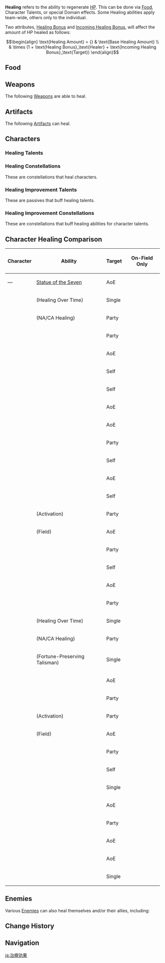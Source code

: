 {{CustomTabs
|tab1 = Overview
|tab2 = Healing Bonus
|tab3 = Incoming Healing Bonus
}}
{{See also|HP}}
{{Terminology Infobox
|image        = Icon Attribute Healing.png
|type         = Attributes
|type2        = Combat
|type3        = Game Systems
}}
'''Healing''' refers to the ability to regenerate [[HP]]. This can be done via [[Food]], Character Talents, or special Domain effects. Some Healing abilities apply team-wide, others only to the individual.

Two attributes, [[Healing Bonus]] and [[Incoming Healing Bonus]], will affect the amount of HP healed as follows:
:<math>\begin{align} \text{Healing Amount} = {} & \text{Base Healing Amount} \\ & \times (1 + \text{Healing Bonus}_\text{Healer} + \text{Incoming Healing Bonus}_\text{Target}) \end{align}</math>

==Food==
{{Food by Category Table|Recovery Dishes|collapsible=1}}

==Weapons==
The following [[Weapons]] are able to heal.
{{Weapons by Category Table|Healing Passive Weapons}}

==Artifacts==
The following [[Artifacts]] can heal.
{{Artifacts by Category Table|Healing Artifacts}}

==Characters==
===Healing Talents===
{{Talents by Category Table|Healing Talents|collapsible=1}}

===Healing Constellations===
These are constellations that heal characters.
{{Constellations by Category Table|Healing Constellations}}

===Healing Improvement Talents===
These are passives that buff healing talents.
{{Talents by Category Table|Healing Improvement Talents}}

===Healing Improvement Constellations===
These are constellations that buff healing abilities for character talents.
{{Constellations by Category Table|Healing Improvement Constellations}}

==Character Healing Comparison==
{| class="fandom-table sortable"
! Character !! Ability !! Target !! On-Field Only
|-
| &mdash; || [[Statue of the Seven]] || AoE || {{Check|no}}
|-
| rowspan="3" | {{Character|Barbara|20|nobr=1}} || {{Talent|Let the Show Begin♪|nobr=1|type=1|20}} (Healing Over Time) || Single || {{Check|yes}}
|-
| {{Talent|Let the Show Begin♪|nobr=1|type=1|20}} (NA/CA Healing) || Party || {{Check|no}}
|-
| {{Talent|Shining Miracle♪|nobr=1|type=1|20}} || Party || {{Check|no}}
|-
| {{Character|Bennett|20|nobr=1}} || {{Talent|Fantastic Voyage|nobr=1|type=1|20}} || AoE || {{Check|yes}}
|-
| rowspan="2" | {{Character|Dehya|20|nobr=1}} || {{Talent|Stalwart and True|nobr=1|type=1|20}} || Self || {{Check|no}}
|-
| {{Constellation|An Oath Abiding|nobr=1|level=1|20}} || Self || {{Check|yes}}
|-
| {{Character|Diona|20|nobr=1}} || {{Talent|Signature Mix|nobr=1|type=1|20}} || AoE || {{Check|yes}}
|-
| rowspan="2" | {{Character|Dori|20|nobr=1}} || {{Talent|Alcazarzaray's Exactitude|nobr=1|type=1|20}} || AoE || {{Check|yes}}
|-
| {{Constellation|Sprinkling Weight|nobr=1|level=1|20}} || Party || {{Check|no}}
|-
| {{Character|Fischl|20|nobr=1}} || {{Constellation|Her Pilgrimage of Bleak|nobr=1|level=1|20}} || Self || {{Check|yes}}
|-
| {{Character|Gorou|20|nobr=1}} || {{Constellation|Lapping Hound: Warm as Water|nobr=1|level=1|20}} || AoE || {{Check|yes}}
|-
| {{Character|Hu Tao|20|nobr=1}} || {{Talent|Spirit Soother|nobr=1|type=1|20}} || Self || {{Check|yes}}
|-
| rowspan="3" | {{Character|Jean|20|nobr=1}} || {{Talent|Dandelion Breeze|nobr=1|type=1|20}} (Activation) || Party || {{Check|no}}
|-
| {{Talent|Dandelion Breeze|nobr=1|type=1|20}} (Field) || AoE || {{Check|yes}}
|-
| {{Talent|Wind Companion|nobr=1|type=1|20}} || Party || {{Check|no}}
|-
| {{Character|Kaeya|20|nobr=1}} || {{Talent|Cold-Blooded Strike|nobr=1|type=1|20}} || Self || {{Check|yes}}
|-
| {{Character|Kuki Shinobu|20|nobr=1}} || {{Talent|Sanctifying Ring|nobr=1|type=1|20}} || AoE || {{Check|yes}}
|-
| {{Character|Noelle|20|nobr=1}} || {{Talent|Breastplate|nobr=1|type=1|20}} || Party || {{Check|no}}
|-
| rowspan="3" | {{Character|Qiqi|20|nobr=1}} || {{Talent|Adeptus Art: Herald of Frost|nobr=1|type=1|20}} (Healing Over Time) || Single || {{Check|yes}}
|-
| {{Talent|Adeptus Art: Herald of Frost|nobr=1|type=1|20}} (NA/CA Healing) || Party || {{Check|no}}
|-
| {{Talent|Adeptus Art: Preserver of Fortune|nobr=1|type=1|20}} (Fortune-Preserving Talisman) || Single || {{Check|no}}
|-
| rowspan="2" | {{Character|Sangonomiya Kokomi|20|nobr=1}} || {{Talent|Kurage's Oath|nobr=1|type=1|20}} || AoE || {{Check|yes}}
|-
| {{Talent|Nereid's Ascension|nobr=1|type=1|20}} || Party || {{Check|no}}
|-
| rowspan="3" | {{Character|Sayu|20|nobr=1}} || {{Talent|Yoohoo Art: Mujina Flurry|nobr=1|type=1|20}} (Activation) || Party || {{Check|no}}
|-
| {{Talent|Yoohoo Art: Mujina Flurry|nobr=1|type=1|20}} (Field) || AoE || {{Check|yes}}
|-
| {{Talent|Someone More Capable|nobr=1|type=1|20}} || Party || {{Check|no}}
|-
| {{Character|Traveler (Anemo)|20|nobr=1}} || {{Talent|Second Wind|nobr=1|type=1|20}} || Self || {{Check|no}}
|-
| {{Character|Xingqiu|20|nobr=1}} || {{Talent|Hydropathic|nobr=1|type=1|20}} || Single || {{Check|yes}}
|-
| rowspan="4" | {{Character|Yaoyao|20|nobr=1}} || {{Talent|Raphanus Sky Cluster|nobr=1|type=1|20}} || AoE || {{Check|yes}}
|-
| {{Talent|Moonjade Descent|nobr=1|type=1|20}} || Party || {{Check|no}}
|-
| {{Talent|In Others' Shoes|nobr=1|type=1|20}} || AoE || {{Check|yes}}
|-
| {{Constellation|Beneficent|nobr=1|level=1|20}} || AoE || {{Check|yes}}
|-
| {{Character|Zhongli|20|nobr=1}} || {{Constellation|Chrysos, Bounty of Dominator|nobr=1|level=1|20}} || Single || {{Check|yes}}
|}

==Enemies==
Various [[Enemies]] can also heal themselves and/or their allies, including:

{{Enemies by Category List|Healing Enemies|header=1}}

==Change History==
{{Change History|1.0}}

==Navigation==
{{Attribute Navbox|state=collapsed}}
{{Combat Navbox}}

[[ja:治療効果]]
